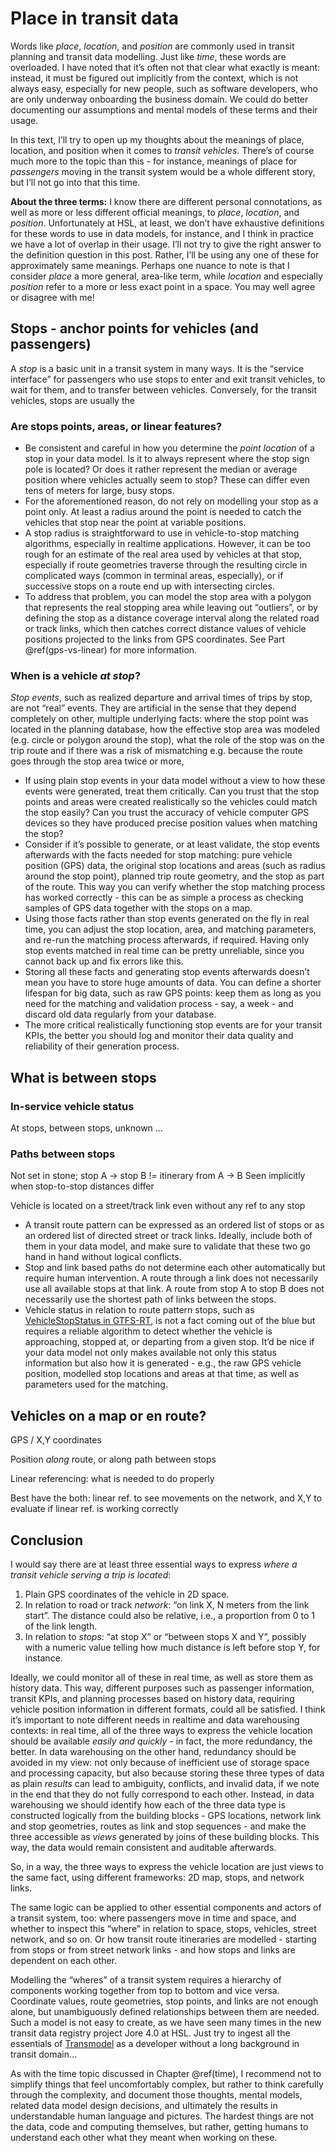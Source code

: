 # Place in transit data {#place}

Words like *place*, *location*, and *position* are commonly used in transit planning and transit data modelling.
Just like *time*, these words are overloaded.
I have noted that it's often not that clear what exactly is meant: instead, it must be figured out implicitly from the context, which is not always easy, especially for new people, such as software developers, who are only underway onboarding the business domain.
We could do better documenting our assumptions and mental models of these terms and their usage.

In this text, I'll try to open up my thoughts about the meanings of place, location, and position when it comes to *transit vehicles*.
There's of course much more to the topic than this - for instance, meanings of place for *passengers* moving in the transit system would be a whole different story, but I'll not go into that this time.

**About the three terms:**
I know there are different personal connotations, as well as more or less different official meanings, to *place*, *location*, and *position*.
Unfortunately at HSL, at least, we don't have exhaustive definitions for these words to use in data models, for instance, and I think in practice we have a lot of overlap in their usage.
I'll not try to give the right answer to the definition question in this post.
Rather, I'll be using any one of these for approximately same meanings.
Perhaps one nuance to note is that I consider *place* a more general, area-like term, while *location* and especially *position* refer to a more or less exact point in a space.
You may well agree or disagree with me!

## Stops - anchor points for vehicles (and passengers)

A *stop* is a basic unit in a transit system in many ways.
It is the "service interface" for passengers who use stops to enter and exit transit vehicles, to wait for them, and to transfer between vehicles.
Conversely, for the transit vehicles, stops are usually the 

### Are stops points, areas, or linear features?



::: {.tipblock data-latex=""}
-   Be consistent and careful in how you determine the *point location* of a stop in your data model.
Is it to always represent where the stop sign pole is located?
Or does it rather represent the median or average position where vehicles actually seem to stop?
These can differ even tens of meters for large, busy stops.
-   For the aforementioned reason, do not rely on modelling your stop as a point only.
At least a radius around the point is needed to catch the vehicles that stop near the point at variable positions.
-   A stop radius is straightforward to use in vehicle-to-stop matching algorithms, especially in realtime applications.
However, it can be too rough for an estimate of the real area used by vehicles at that stop, especially if route geometries traverse through the resulting circle in complicated ways (common in terminal areas, especially), or if successive stops on a route end up with intersecting circles.
-   To address that problem, you can model the stop area with a polygon that represents the real stopping area while leaving out "outliers", or by defining the stop as a distance coverage interval along the related road or track links, which then catches correct distance values of vehicle positions projected to the links from GPS coordinates.
See Part \@ref(gps-vs-linear) for more information.
:::

### When is a vehicle *at stop*?

*Stop events*, such as realized departure and arrival times of trips by stop, are not "real" events.
They are artificial in the sense that they depend completely on other, multiple underlying facts:
where the stop point was located in the planning database, how the effective stop area was modeled (e.g. circle or polygon around the stop), what the role of the stop was on the trip route and if there was a risk of mismatching e.g. because the route goes through the stop area twice or more, 

::: {.tipblock data-latex=""}
-   If using plain stop events in your data model without a view to how these events were generated, treat them critically.
Can you trust that the stop points and areas were created realistically so the vehicles could match the stop easily?
Can you trust the accuracy of vehicle computer GPS devices so they have produced precise position values when matching the stop?
-   Consider if it's possible to generate, or at least validate, the stop events afterwards with the facts needed for stop matching: pure vehicle position (GPS) data, the original stop locations and areas (such as radius around the stop point), planned trip route geometry, and the stop as part of the route.
This way you can verify whether the stop matching process has worked correctly - this can be as simple a process as checking samples of GPS data together with the stops on a map.
-   Using those facts rather than stop events generated on the fly in real time, you can adjust the stop location, area, and matching parameters, and re-run the matching process afterwards, if required.
Having only stop events matched in real time can be pretty unreliable, since you cannot back up and fix errors like this.
-   Storing all these facts and generating stop events afterwards doesn't mean you have to store huge amounts of data.
You can define a shorter lifespan for big data, such as raw GPS points: keep them as long as you need for the matching and validation process - say, a week - and discard old data regularly from your database.
-   The more critical realistically functioning stop events are for your transit KPIs, the better you should log and monitor their data quality and reliability of their generation process.
:::

## What is between stops

### In-service vehicle status

At stops, between stops, unknown ...

### Paths between stops

Not set in stone; stop A -> stop B != itinerary from A -> B
Seen implicitly when stop-to-stop distances differ

Vehicle is located on a street/track link even without any ref to any stop

::: {.tipblock data-latex=""}
-   A transit route pattern can be expressed as an ordered list of stops or as an ordered list of directed street or track links.
Ideally, include both of them in your data model, and make sure to validate that these two go hand in hand without logical conflicts.
-   Stop and link based paths do not determine each other automatically but require human intervention.
A route through a link does not necessarily use all available stops at that link.
A route from stop A to stop B does not necessarily use the shortest path of links between the stops.
-   Vehicle status in relation to route pattern stops, such as [VehicleStopStatus in GTFS-RT](https://developers.google.com/transit/gtfs-realtime/guides/vehicle-positions#vehiclestopstatus), is not a fact coming out of the blue but requires a reliable algorithm to detect whether the vehicle is approaching, stopped at, or departing from a given stop.
It'd be nice if your data model not only makes available not only this status information but also how it is generated - e.g., the raw GPS vehicle position, modelled stop locations and areas at that time, as well as parameters used for the matching.
:::

## Vehicles on a map or en route? {#gps-vs-linear}

GPS / X,Y coordinates

Position *along* route, or along path between stops

Linear referencing: what is needed to do properly

Best have the both: linear ref. to see movements on the network, and X,Y to evaluate if linear ref. is working correctly

## Conclusion

I would say there are at least three essential ways to express *where a transit vehicle serving a trip is located*:

1)  Plain GPS coordinates of the vehicle in 2D space.
1)  In relation to road or track *network*: "on link X, N meters from the link start".
The distance could also be relative, i.e., a proportion from 0 to 1 of the link length.
1)  In relation to *stops*: "at stop X" or "between stops X and Y", possibly with a numeric value telling how much distance is left before stop Y, for instance.

Ideally, we could monitor all of these in real time, as well as store them as history data.
This way, different purposes such as passenger information, transit KPIs, and planning processes based on history data, requiring vehicle position information in different formats, could all be satisfied.
I think it's important to note different needs in realtime and data warehousing contexts:
in real time, all of the three ways to express the vehicle location should be available *easily and quickly* - in fact, the more redundancy, the better.
In data warehousing on the other hand, redundancy should be avoided in my view:
not only because of inefficient use of storage space and processing capacity, but also because storing these three types of data as plain *results* can lead to ambiguity, conflicts, and invalid data, if we note in the end that they do not fully correspond to each other.
Instead, in data warehousing we should identify how each of the three data type is constructed logically from the building blocks - GPS locations, network link and stop geometries, routes as link and stop sequences - and make the three accessible as *views* generated by joins of these building blocks.
This way, the data would remain consistent and auditable afterwards.

So, in a way, the three ways to express the vehicle location are just views to the same fact, using different frameworks: 2D map, stops, and network links.

The same logic can be applied to other essential components and actors of a transit system, too:
where passengers move in time and space, and whether to inspect this "where" in relation to space, stops, vehicles, street network, and so on.
Or how transit route itineraries are modelled - starting from stops or from street network links - and how stops and links are dependent on each other.

Modelling the "wheres" of a transit system requires a hierarchy of components working together from top to bottom and vice versa.
Coordinate values, route geometries, stop points, and links are not enough alone, but unambiguously defined relationships between them are needed.
Such a model is not easy to create, as we have seen many times in the new transit data registry project Jore 4.0 at HSL.
Just try to ingest all the essentials of [Transmodel](http://www.transmodel-cen.eu/model/index.htm) as a developer without a long background in transit domain...

As with the time topic discussed in Chapter \@ref(time), I recommend not to simplify things that feel uncomfortably complex, but rather to think carefully through the complexity, and document those thoughts, mental models, related data model design decisions, and ultimately the results in understandable human language and pictures.
The hardest things are not the data, code and computing themselves, but rather, getting humans to understand each other what they meant when working on these.

\newpage

